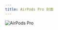 ```yaml
---
title: AirPods Pro 封面
---
```



<Image 
  src={airpodsImage} 
  alt="AirPods Pro" 
  width={480} 
  height={320}
  class="w-full h-52 object-cover rounded-t-lg"
/>
